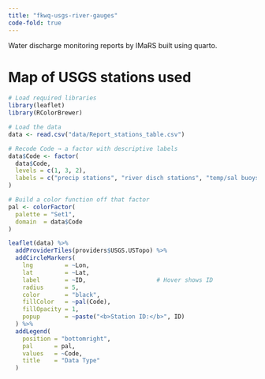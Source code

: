 ```yaml
---
title: "fkwq-usgs-river-gauges"
code-fold: true
---
```


Water discharge monitoring reports by IMaRS built using quarto.


# Map of USGS stations used

```R
# Load required libraries
library(leaflet)
library(RColorBrewer)

# Load the data
data <- read.csv("data/Report_stations_table.csv")

# Recode Code → a factor with descriptive labels
data$Code <- factor(
  data$Code,
  levels = c(1, 3, 2),
  labels = c("precip stations", "river disch stations", "temp/sal buoys")
)

# Build a color function off that factor
pal <- colorFactor(
  palette = "Set1",
  domain  = data$Code
)

leaflet(data) %>%
  addProviderTiles(providers$USGS.USTopo) %>%
  addCircleMarkers(
    lng         = ~Lon,
    lat         = ~Lat,
    label       = ~ID,                    # Hover shows ID
    radius      = 5,
    color       = "black",
    fillColor   = ~pal(Code),
    fillOpacity = 1,
    popup       = ~paste("<b>Station ID:</b>", ID)
  ) %>%
  addLegend(
    position = "bottomright",
    pal      = pal,
    values   = ~Code,
    title    = "Data Type"
  )
```
